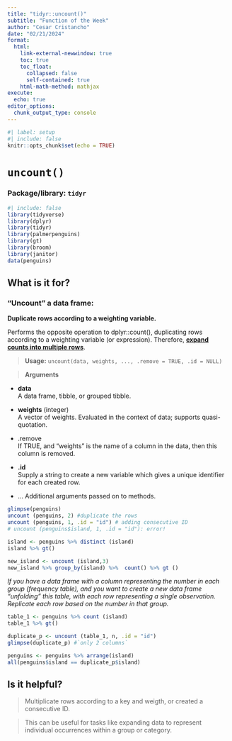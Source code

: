 ```yaml
---
title: "tidyr::uncount()"
subtitle: "Function of the Week"
author: "Cesar Cristancho"
date: "02/21/2024"
format: 
  html:
    link-external-newwindow: true
    toc: true
    toc_float:
      collapsed: false
      self-contained: true
    html-math-method: mathjax
execute:
  echo: true
editor_options: 
  chunk_output_type: console
---
```


```r
#| label: setup
#| include: false
knitr::opts_chunk$set(echo = TRUE)
```

# `uncount()`

### Package/library: `tidyr`

```r
#| include: false
library(tidyverse)
library(dplyr)
library(tidyr)
library(palmerpenguins)
library(gt)
library(broom)
library(janitor)
data(penguins)
```

## What is it for?

### "Uncount" a data frame:

**Duplicate rows according to a weighting variable.**

Performs the opposite operation to dplyr::count(), duplicating rows according to a weighting variable (or expression). Therefore, [**expand counts into multiple rows**](https://community.rstudio.com/t/how-to-uncount-expand-counts-into-multiple-rows/6459).

> **Usage:** `uncount(data, weights, ..., .remove = TRUE, .id = NULL)`

> **Arguments**

-   **data**\
    A data frame, tibble, or grouped tibble.

-   **weights** (integer)\
    A vector of weights. Evaluated in the context of data; supports quasi-quotation.

-   .remove\
    If TRUE, and "weights" is the name of a column in the data, then this column is removed.

-   **.id**\
    Supply a string to create a new variable which gives a unique identifier for each created row.

-   ... Additional arguments passed on to methods.\

```r
glimpse(penguins)
uncount (penguins, 2) #duplicate the rows
uncount (penguins, 1, .id = "id") # adding consecutive ID
# uncount (penguins$island, 1, .id = "id"): error!
```


```r
island <- penguins %>% distinct (island)
island %>% gt()

new_island <- uncount (island,3)
new_island %>% group_by(island) %>%  count() %>% gt ()
```

*If you have a data frame with a column representing the number in each group (frequency table), and you want to create a new data frame "unfolding" this table, with each row representing a single observation. Replicate each row based on the number in that group.*


```r
table_1 <- penguins %>% count (island)
table_1 %>% gt() 

duplicate_p <- uncount (table_1, n, .id = "id")
glimpse(duplicate_p) #`only 2 columns`

penguins <- penguins %>% arrange(island)
all(penguins$island == duplicate_p$island) 
```


## Is it helpful?

> Multiplicate rows according to a key and weigth, or created a consecutive ID.

> This can be useful for tasks like expanding data to represent individual occurrences within a group or category.
